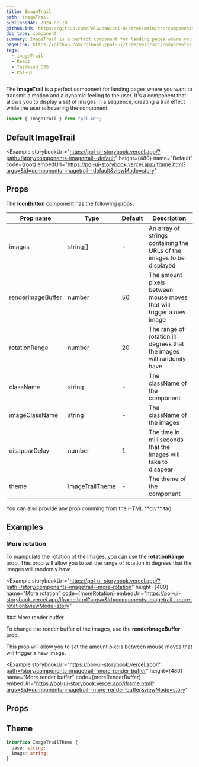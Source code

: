 ```yaml
---
title: ImageTrail
path: imageTrail
publishedAt: 2024-02-18
githubLink: https://github.com/PolGubau/pol-ui/tree/main/src/components/ImageTrail
doc_type: component
summary: ImageTrail is a perfect component for landing pages where you want to transmit a motion and a dynamic feeling to the user. It's a component that allows you to display a set of images in a sequence, creating a trail effect while the user is hovering the component.
pageLink: https://github.com/PolGubau/pol-ui/tree/main/src/components/ImageTrail
tags:
  - imageTrail
  - React
  - Tailwind CSS
  - Pol-ui
---
```





The **ImageTrail** is a perfect component for landing pages where you want to transmit a motion and a dynamic feeling to the user. It's a component that allows you to display a set of images in a sequence, creating a trail effect while the user is hovering the component.

```jsx
import { ImageTrail } from "pol-ui";
```

## Default ImageTrail

<Example
  storybookUrl="https://pol-ui-storybook.vercel.app/?path=/story/components-imagetrail--default"
  height={480}
  name="Default"
  code={root}
  embedUrl="https://pol-ui-storybook.vercel.app/iframe.html?args=&id=components-imagetrail--default&viewMode=story"
>
  <RootCode />
</Example>

## Props

The **IconButton** component has the following props:

| Prop name         | Type                      | Default | Description                                                           |
| ----------------- | ------------------------- | ------- | --------------------------------------------------------------------- |
| images            | string[]                  | -       | An array of strings containing the URLs of the images to be displayed |
| renderImageBuffer | number                    | 50      | The amount pixels between mouse moves that will trigger a new image   |
| rotationRange     | number                    | 20      | The range of rotation in degrees that the images will randomly have   |
| className         | string                    | -       | The className of the component                                        |
| imageClassName    | string                    | -       | The className of the images                                           |
| disapearDelay     | number                    | 1       | The time in milliseconds that the images will take to disapear        |
| theme             | [ImageTrailTheme](#theme) | -       | The theme of the component                                            |

<Callout emoji="💡">
  You can also provide any prop comming from the HTML **div** tag
</Callout>

## Examples

### More rotation

To manipulate the rotation of the images, you can use the **rotationRange** prop. This prop will allow you to set the range of rotation in degrees that the images will randomly have.

<Example
  storybookUrl="https://pol-ui-storybook.vercel.app/?path=/story/components-imagetrail--more-rotation"
  height={480}
  name="More rotation"
  code={moreRotation}
  embedUrl="https://pol-ui-storybook.vercel.app/iframe.html?args=&id=components-imagetrail--more-rotation&viewMode=story"
>
  <MoreRotationCode />
</Example>
### More render buffer

To change the render buffer of the images, use the **renderImageBuffer** prop.

This prop will allow you to set the amount pixels between mouse moves that will trigger a new image.

<Example
  storybookUrl="https://pol-ui-storybook.vercel.app/?path=/story/components-imagetrail--more-render-buffer"
  height={480}
  name="More render buffer"
  code={moreRenderBuffer}
  embedUrl="https://pol-ui-storybook.vercel.app/iframe.html?args=&id=components-imagetrail--more-render-buffer&viewMode=story"
>
  <MoreRenderBufferCode />
</Example>

## Props

## Theme

```ts
interface ImageTrailTheme {
  base: string;
  image: string;
}
```

